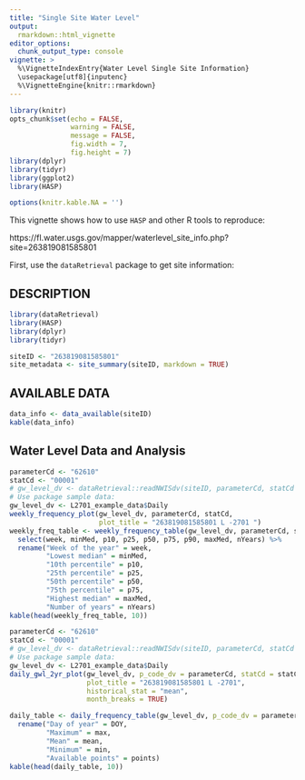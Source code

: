 ```yaml
---
title: "Single Site Water Level"
output: 
  rmarkdown::html_vignette
editor_options: 
  chunk_output_type: console
vignette: >
  %\VignetteIndexEntry{Water Level Single Site Information}
  \usepackage[utf8]{inputenc}
  %\VignetteEngine{knitr::rmarkdown}
---
```


```r
library(knitr)
opts_chunk$set(echo = FALSE,
               warning = FALSE,
               message = FALSE,
               fig.width = 7,
               fig.height = 7)
library(dplyr)
library(tidyr)
library(ggplot2)
library(HASP)

options(knitr.kable.NA = '')
```

This vignette shows how to use `HASP` and other R tools to reproduce:

https://fl.water.usgs.gov/mapper/waterlevel_site_info.php?site=263819081585801

First, use the `dataRetrieval` package to get site information:

## DESCRIPTION

```r
library(dataRetrieval)
library(HASP)
library(dplyr)
library(tidyr)

siteID <- "263819081585801"
site_metadata <- site_summary(siteID, markdown = TRUE)
```

## AVAILABLE DATA

```r
data_info <- data_available(siteID)
kable(data_info)
```

## Water Level Data and Analysis

```r

parameterCd <- "62610"
statCd <- "00001"
# gw_level_dv <- dataRetrieval::readNWISdv(siteID, parameterCd, statCd = statCd)
# Use package sample data:
gw_level_dv <- L2701_example_data$Daily
weekly_frequency_plot(gw_level_dv, parameterCd, statCd, 
                      plot_title = "263819081585801 L -2701 ")
weekly_freq_table <- weekly_frequency_table(gw_level_dv, parameterCd, statCd) %>%
  select(week, minMed, p10, p25, p50, p75, p90, maxMed, nYears) %>%
  rename("Week of the year" = week,
         "Lowest median" = minMed,
         "10th percentile" = p10,
         "25th percentile" = p25,
         "50th percentile" = p50,
         "75th percentile" = p75,
         "Highest median" = maxMed,
         "Number of years" = nYears)
kable(head(weekly_freq_table, 10))

```

```r
parameterCd <- "62610"
statCd <- "00001"
# gw_level_dv <- dataRetrieval::readNWISdv(siteID, parameterCd, statCd = statCd)
# Use package sample data:
gw_level_dv <- L2701_example_data$Daily
daily_gwl_2yr_plot(gw_level_dv, p_code_dv = parameterCd, statCd = statCd,
                   plot_title = "263819081585801 L -2701",
                   historical_stat = "mean",
                   month_breaks = TRUE)

daily_table <- daily_frequency_table(gw_level_dv, p_code_dv = parameterCd, statCd = statCd) %>%
  rename("Day of year" = DOY,
         "Maximum" = max,
         "Mean" = mean,
         "Minimum" = min,
         "Available points" = points)
kable(head(daily_table, 10))

```

